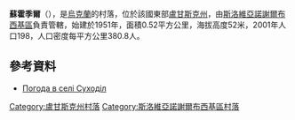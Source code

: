 {{coord|48|35|29|N|39|2|23|E|scale:100000|display=title}}

'''蘇霍季爾'''（{{lang-uk|Суходіл}}），是[[烏克蘭|烏克蘭]]的村落，位於該國東部[[盧甘斯克州|盧甘斯克州]]，由[[斯洛維亞諾謝爾布西基區|斯洛維亞諾謝爾布西基區]]負責管轄，始建於1951年，面積0.52平方公里，海拔高度52米，2001年人口198，人口密度每平方公里380.8人。

==參考資料==
* [http://weather.in.ua/ua/lyganskaja/25635 Погода в селі Суходіл]

{{DEFAULTSORT:Суходіл}}
[[Category:盧甘斯克州村落|Category:盧甘斯克州村落]]
[[Category:斯洛維亞諾謝爾布西基區村落|Category:斯洛維亞諾謝爾布西基區村落]]


{{Luhansk-geo-stub}}
